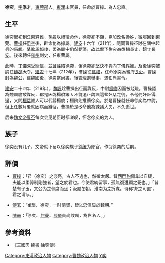 '''徐奕'''{{BD|？||219年|catIdx=X徐}}，[[表字|字]]'''季才'''，[[東莞郡|東莞郡]]人。[[東漢|東漢]]末官員，任命於曹操。為人忠直。

==生平==
徐奕起初到江東避難，[[孫策|孫策]]以禮徵命他，徐奕卻不願，更加改名換姓，微服回到東莞。[[曹操|曹操]]任[[司空|司空]]後，辟命他為掾屬。[[建安_(漢獻帝)|建安]]十六年（211年），隨同曹操征討在關中起兵的[[馬超|馬超]]。擊敗馬超後，因為關中仍然動蕩，故此留下徐奕為丞相長史，鎮守[[長安|長安]]。後來轉任[[雍州|雍州]]刺史，任東曹屬。

此時，[[丁儀|丁儀]]深受寵信，並且誣陷徐奕，但徐奕卻堅決不肯向丁儀靠攏。及後徐奕被調任[[魏郡|魏郡]]太守。[[建安_(漢獻帝)|建安]]十七年（212年），曹操征[[孫權|孫權]]，任命徐奕為留府[[長史|長史]]。曹操封為魏公，建魏國後，徐奕當[[尚書|尚書]]，後管理選舉事，遷任尚書令。

[[建安_(漢獻帝)|建安]]二十四年（219年），[[魏諷|魏諷]]趁曹操出征而謀反，中尉[[杨俊_(三国)|楊俊]]因而被貶職。曹操認為魏諷膽敢謀反，都是因為楊俊等人不能遏止魏諷這些奸惡之徒，令他們奸計得逞，又問[[桓階|桓階]]誰人可以代替楊俊；桓阶則推薦徐奕，於是曹操就任命徐奕為中尉，但上任數月後就因病而辭官，曹操於是改命他為諫議大夫，不久逝世。

后来[[魏文帝|魏文帝]][[曹丕|曹丕]]每次会见朝臣时都嗟叹，怀念徐奕的为人。

==族子==
徐奕没有儿子，文帝就下诏以徐奕族子[[徐统|徐统]]为郎官，作为徐奕的后嗣。

==評價==
*[[曹操|曹操]]：「君（徐奕）之忠亮，古人不過也，然微太嚴。昔[[西門豹|西門豹]]佩韋以自緩，夫能以柔弱制剛強者，望之於君也。今使君統留事，孤無復還顧之憂也。」「昔楚有子玉，文公为之侧席而坐；汲黯在朝，淮南为之折谋。诗称‘邦之司直’，君之谓与。」

*[[傅玄|傅玄]]：“崔琰、徐奕，一时清贤，皆以忠信显於魏朝。”

*[[陳壽|陳壽]]：「徐奕、[[何夔|何夔]]、[[邢顒|邢顒]]貴尚峻厲，為世名人。」

==參考資料==
*《三國志·魏書·徐奕傳》
{{三国志}}
{{DEFAULTSORT:X}}
[[Category:東漢政治人物|Category:東漢政治人物]]
[[Category:曹魏政治人物|Category:曹魏政治人物]]
[[Category:徐姓|Y奕]]